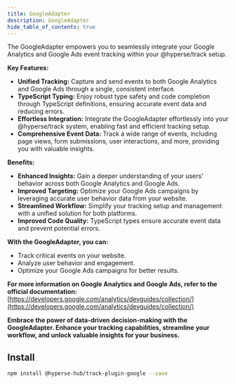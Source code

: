 ```yaml
---
title: GoogleAdapter
description: GoogleAdapter
hide_table_of_contents: true
---
```


The GoogleAdapter empowers you to seamlessly integrate your Google Analytics and Google Ads event tracking within your @hyperse/track setup.

**Key Features:**

- **Unified Tracking:** Capture and send events to both Google Analytics and Google Ads through a single, consistent interface.
- **TypeScript Typing:** Enjoy robust type safety and code completion through TypeScript definitions, ensuring accurate event data and reducing errors.
- **Effortless Integration:** Integrate the GoogleAdapter effortlessly into your @hyperse/track system, enabling fast and efficient tracking setup.
- **Comprehensive Event Data:** Track a wide range of events, including page views, form submissions, user interactions, and more, providing you with valuable insights.

**Benefits:**

- **Enhanced Insights:** Gain a deeper understanding of your users' behavior across both Google Analytics and Google Ads.
- **Improved Targeting:** Optimize your Google Ads campaigns by leveraging accurate user behavior data from your website.
- **Streamlined Workflow:** Simplify your tracking setup and management with a unified solution for both platforms.
- **Improved Code Quality:** TypeScript types ensure accurate event data and prevent potential errors.

**With the GoogleAdapter, you can:**

- Track critical events on your website.
- Analyze user behavior and engagement.
- Optimize your Google Ads campaigns for better results.

**For more information on Google Analytics and Google Ads, refer to the official documentation:** [https://developers.google.com/analytics/devguides/collection/](https://developers.google.com/analytics/devguides/collection/)

**Embrace the power of data-driven decision-making with the GoogleAdapter. Enhance your tracking capabilities, streamline your workflow, and unlock valuable insights for your business.**

## Install

```bash npm2yarn
npm install @hyperse-hub/track-plugin-google --save
```
